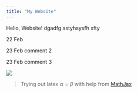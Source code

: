 ---
title: "My Website"
---

Hello, Website! dgadfg astyhsysfh sfty

22 Feb


23 Feb comment 2

23 Feb comment 3

<img src="http://www.twilightnewborns.com/wp-content/uploads/2011/11/hoff1.jpg">

>Trying out latex 
$\alpha = \beta$ with help from [MathJax](http://www.mathjax.org/)
